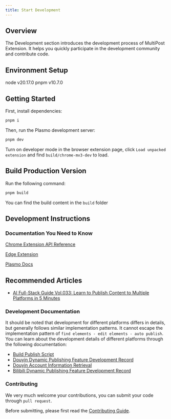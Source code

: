 ```yaml
---
title: Start Development
---
```


## Overview
The Development section introduces the development process of MultiPost Extension. It helps you quickly participate in the development community and contribute code.

## Environment Setup
node v20.17.0
pnpm v10.7.0

## Getting Started

First, install dependencies:

```bash
pnpm i
```

Then, run the Plasmo development server:

```bash
pnpm dev
```

Turn on developer mode in the browser extension page, click `Load unpacked extension` and find `build/chrome-mv3-dev` to load.

## Build Production Version

Run the following command:

```bash
pnpm build
```

You can find the build content in the `build` folder

## Development Instructions

### Documentation You Need to Know

[Chrome Extension API Reference](https://developer.chrome.com/docs/extensions/reference/api)

[Edge Extension](https://learn.microsoft.com/en-us/microsoft-edge/extensions-chromium/)

[Plasmo Docs](https://docs.plasmo.com/)

## Recommended Articles

- [AI Full-Stack Guide Vol.033: Learn to Publish Content to Multiple Platforms in 5 Minutes](https://mp.weixin.qq.com/s/K7yh6EsBLOGJzl8Gh8SwLw)

### Development Documentation

It should be noted that development for different platforms differs in details, but generally follows similar implementation patterns. It cannot escape the implementation pattern of `find elements - edit elements - auto publish`. You can learn about the development details of different platforms through the following documentation:

- [Build Publish Script](/docs/development/build-script)
- [Douyin Dynamic Publishing Feature Development Record](/docs/development/douyin-dynamic)
- [Douyin Account Information Retrieval](/docs/development/douyin-account)
- [Bilibili Dynamic Publishing Feature Development Record](/docs/development/bilibili-dynamic)

### Contributing

We very much welcome your contributions, you can submit your code through `pull request`.

Before submitting, please first read the [Contributing Guide](https://github.com/leaperone/MultiPost-Extension/blob/main/CONTRIBUTING.md). 